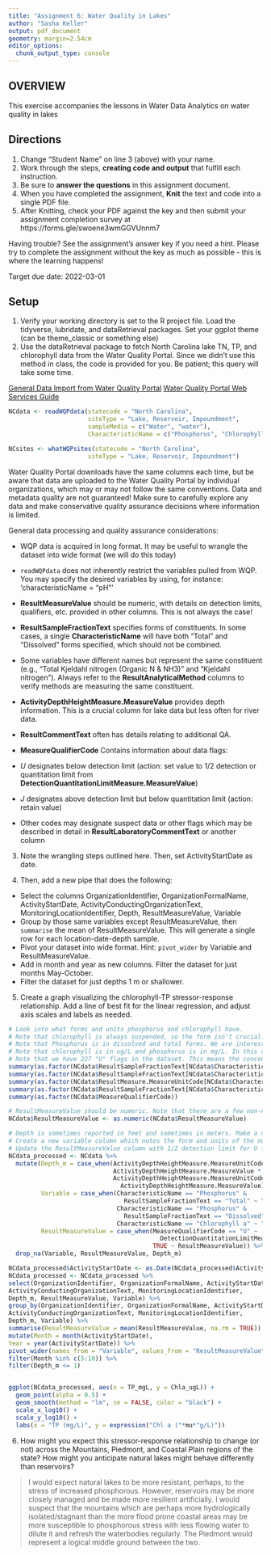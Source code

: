 ```yaml
---
title: "Assignment 6: Water Quality in Lakes"
author: "Sasha Keller"
output: pdf_document
geometry: margin=2.54cm
editor_options: 
  chunk_output_type: console
---
```


## OVERVIEW

This exercise accompanies the lessons in Water Data Analytics on water quality in lakes

## Directions
1. Change "Student Name" on line 3 (above) with your name.
2. Work through the steps, **creating code and output** that fulfill each instruction.
3. Be sure to **answer the questions** in this assignment document.
4. When you have completed the assignment, **Knit** the text and code into a single PDF file.
5. After Knitting, check your PDF against the key and then submit your assignment completion survey at https://forms.gle/swoene3wmGGVUnnm7

Having trouble? See the assignment's answer key if you need a hint. Please try to complete the assignment without the key as much as possible - this is where the learning happens!

Target due date: 2022-03-01

## Setup

1. Verify your working directory is set to the R project file. Load the tidyverse, lubridate, and dataRetrieval packages. Set your ggplot theme (can be theme_classic or something else)
2. Use the dataRetrieval package to fetch North Carolina lake TN, TP, and chlorophyll data from the Water Quality Portal. Since we didn't use this method in class, the code is provided for you. Be patient; this query will take some time. 

[General Data Import from Water Quality Portal](https://rdrr.io/cran/dataRetrieval/man/readWQPdata.html)
[Water Quality Portal Web Services Guide](https://www.waterqualitydata.us/webservices_documentation/)

```r

NCdata <- readWQPdata(statecode = "North Carolina", 
                      siteType = "Lake, Reservoir, Impoundment", 
                      sampleMedia = c("Water", "water"), 
                      CharacteristicName = c("Phosphorus", "Chlorophyll a"))

NCsites <- whatWQPsites(statecode = "North Carolina", 
                      siteType = "Lake, Reservoir, Impoundment")
```

Water Quality Portal downloads have the same columns each time, but be aware that data are uploaded to the Water Quality Portal by individual organizations, which may or may not follow the same conventions. Data and metadata quality are not guaranteed! Make sure to carefully explore any data and make conservative quality assurance decisions where information is limited. 

General data processing and quality assurance considerations: 

*  WQP data is acquired in long format. It may be useful to wrangle the dataset into wide format (we will do this today)
*  `readWQPdata` does not inherently restrict the variables pulled from WQP. You may specify the desired variables by using, for instance: 'characteristicName = "pH"'
*  **ResultMeasureValue** should be numeric, with details on detection limits, qualifiers, etc. provided in other columns. This is not always the case! 
*  **ResultSampleFractionText** specifies forms of constituents. In some cases, a single **CharacteristicName** will have both "Total" and "Dissolved" forms specified, which should not be combined. 
*  Some variables have different names but represent the same constituent (e.g., "Total Kjeldahl nitrogen (Organic N & NH3)" and "Kjeldahl nitrogen"). Always refer to the **ResultAnalyticalMethod** columns to verify methods are measuring the same constituent.
*  **ActivityDepthHeightMeasure.MeasureValue** provides depth information. This is a crucial column for lake data but less often for river data.
*  **ResultCommentText** often has details relating to additional QA.
*  **MeasureQualifierCode** Contains information about data flags: 

  * *U* designates below detection limit (action: set value to 1/2 detection or quantitation limit from **DetectionQuantitationLimitMeasure.MeasureValue**)
  * *J* designates above detection limit but below quantitation limit (action: retain value)
  * Other codes may designate suspect data or other flags which may be described in detail in **ResultLaboratoryCommentText** or another column


3. Note the wrangling steps outlined here. Then, set ActivityStartDate as date.

4. Then, add a new pipe that does the following: 

* Select the columns OrganizationIdentifier, OrganizationFormalName, ActivityStartDate, 
ActivityConductingOrganizationText, MonitoringLocationIdentifier, Depth, ResultMeasureValue, Variable
* Group by those same variables except ResultMeasureValue, then `summarise` the mean of ResultMeasureValue. This will generate a single row for each location-date-depth sample. 
* Pivot your dataset into wide format. Hint: `pivot_wider` by Variable and ResultMeasureValue. 
* Add in month and year as new columns. Filter the dataset for just months May-October.
* Filter the dataset for just depths 1 m or shallower.

5. Create a graph visualizing the chlorophyll-TP stressor-response relationship. Add a line of best fit for the linear regression, and adjust axis scales and labels as needed. 

  
```r

# Look into what forms and units phosphorus and chlorophyll have. 
# Note that chlorophyll is always suspended, so the form isn't crucial.
# Note that Phosphorus is in dissolved and total forms. We are interested in total.
# Note that chlorophyll is in ug/L and phosphorus is in mg/L. In this case, we will assume NAs are consistent with the commonly used unit.
# Note that we have 227 "U" flags in the dataset. This means the concentration was below the detection limit. We will set those values to 1/2 detection limit.
summary(as.factor(NCdata$ResultSampleFractionText[NCdata$CharacteristicName == "Chlorophyll a"]))
summary(as.factor(NCdata$ResultSampleFractionText[NCdata$CharacteristicName == "Phosphorus"]))
summary(as.factor(NCdata$ResultMeasure.MeasureUnitCode[NCdata$CharacteristicName == "Phosphorus"]))
summary(as.factor(NCdata$ResultSampleFractionText[NCdata$CharacteristicName == "Phosphorus"]))
summary(as.factor(NCdata$MeasureQualifierCode))

# ResultMeasureValue should be numeric. Note that there are a few non-numeric entries in that column, so R will throw out a warning (you can ignore this warning).
NCdata$ResultMeasureValue <- as.numeric(NCdata$ResultMeasureValue)

# Depth is sometimes reported in feet and sometimes in meters. Make a new column with all depths in m.
# Create a new variable column which notes the form and units of the nutrient.
# Update the ResultMeasureValue column with 1/2 detection limit for U flag rows. Retain other samples as-is.
NCdata_processed <- NCdata %>%
  mutate(Depth_m = case_when(ActivityDepthHeightMeasure.MeasureUnitCode %in% c("feet", "ft") ~
                             ActivityDepthHeightMeasure.MeasureValue * 0.3048,
                             ActivityDepthHeightMeasure.MeasureUnitCode %in% c("meters", "m") ~
                               ActivityDepthHeightMeasure.MeasureValue),
         Variable = case_when(CharacteristicName == "Phosphorus" & 
                                ResultSampleFractionText == "Total" ~ "TP_mgL",
                              CharacteristicName == "Phosphorus" & 
                                ResultSampleFractionText == "Dissolved" ~ "TDP_mgL",
                              CharacteristicName == "Chlorophyll a" ~ "Chla_ugL"),
         ResultMeasureValue = case_when(MeasureQualifierCode == "U" ~
                                          DetectionQuantitationLimitMeasure.MeasureValue, 
                                        TRUE ~ ResultMeasureValue)) %>%
  drop_na(Variable, ResultMeasureValue, Depth_m)

NCdata_processed$ActivityStartDate <- as.Date(NCdata_processed$ActivityStartDate, "%Y-%m-%d")
NCdata_processed <- NCdata_processed %>%
select(OrganizationIdentifier, OrganizationFormalName, ActivityStartDate,
ActivityConductingOrganizationText, MonitoringLocationIdentifier,
Depth_m, ResultMeasureValue, Variable) %>%
group_by(OrganizationIdentifier, OrganizationFormalName, ActivityStartDate,
ActivityConductingOrganizationText, MonitoringLocationIdentifier,
Depth_m, Variable) %>%
summarise(ResultMeasureValue = mean(ResultMeasureValue, na.rm = TRUE)) %>%
mutate(Month = month(ActivityStartDate),
Year = year(ActivityStartDate)) %>%
pivot_wider(names_from = "Variable", values_from = "ResultMeasureValue") %>%
filter(Month %in% c(5:10)) %>%
filter(Depth_m <= 1)


ggplot(NCdata_processed, aes(x = TP_mgL, y = Chla_ugL)) +
  geom_point(alpha = 0.5) +
  geom_smooth(method = "lm", se = FALSE, color = "black") +
  scale_x_log10() +
  scale_y_log10() +
  labs(x = "TP (mg/L)", y = expression("Chl a ("*mu*"g/L)"))


```
  
6. How might you expect this stressor-response relationship to change (or not) across the Mountains, Piedmont, and Coastal Plain regions of the state? How might you anticipate natural lakes might behave differently than reservoirs?

> I would expect natural lakes to be more resistant, perhaps, to the stress of increased phosphorous. However, reservoirs may be more closely managed and be made more resilient artificially. I would suspect that the mountains which are perhaps more hydrologically isolated/stagnant than the more flood prone coastal areas may be more susceptible to phosphorous stress with less flowing water to dilute it and refresh the waterbodies regularly. The Piedmont would represent a logical middle ground between the two.
